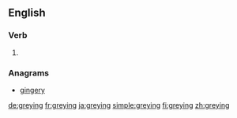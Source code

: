 ==English==

===Verb===
{{head|en|present participle}}

# {{present participle of|grey|lang=en|nocat=1}}

===Anagrams===
* [[gingery#English|gingery]]

[[de:greying]]
[[fr:greying]]
[[ja:greying]]
[[simple:greying]]
[[fi:greying]]
[[zh:greying]]